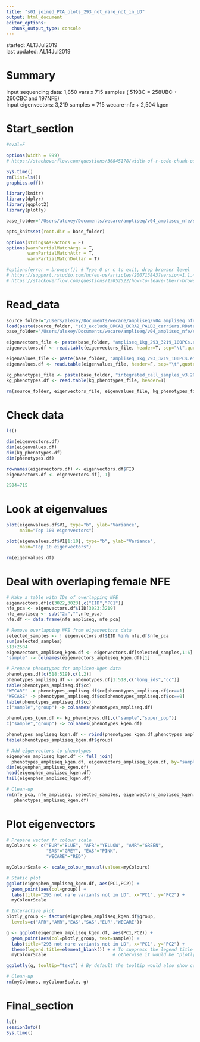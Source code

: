 ```yaml
---
title: "s01_joined_PCA_plots_293_not_rare_not_in_LD"
output: html_document
editor_options: 
  chunk_output_type: console
---
```


started: AL13Jul2019  
last updated: AL14Jul2019  

# Summary  

Input sequencing data: 1,850 vars x 715 samples ( 519BC = 258UBC + 260CBC and 197NFE)  
Input eigenvectors: 3,219 samples = 715 wecare-nfe + 2,504 kgen  

# Start_section

<style>
pre {
  overflow-x: auto;
}
pre code {
  word-wrap: normal;
  white-space: pre;
}
</style>

```r

#eval=F

options(width = 999)
# https://stackoverflow.com/questions/36845178/width-of-r-code-chunk-output-in-rmarkdown-files-knitr-ed-to-html

```

```r

Sys.time()
rm(list=ls())
graphics.off()

library(knitr)
library(dplyr)
library(ggplot2)
library(plotly)

base_folder="/Users/alexey/Documents/wecare/ampliseq/v04_ampliseq_nfe/s14_joined_ampliseq_1kg_PCs/s02_not_rare_variants_not_in_LD_293"

opts_knit$set(root.dir = base_folder)

options(stringsAsFactors = F)
options(warnPartialMatchArgs = T, 
        warnPartialMatchAttr = T, 
        warnPartialMatchDollar = T)

#options(error = browser()) # Type Q or c to exit, drop browser level
# https://support.rstudio.com/hc/en-us/articles/200713843?version=1.1.456&mode=desktop
# https://stackoverflow.com/questions/13052522/how-to-leave-the-r-browser-mode-in-the-console-window/13052588 

```

# Read_data  

```r

source_folder="/Users/alexey/Documents/wecare/ampliseq/v04_ampliseq_nfe/s12_check_BRCA1_BRCA2_PALB2"
load(paste(source_folder, "s03_exclude_BRCA1_BCRA2_PALB2_carriers.RData", sep="/"))
base_folder="/Users/alexey/Documents/wecare/ampliseq/v04_ampliseq_nfe/s14_joined_ampliseq_1kg_PCs/s02_not_rare_variants_not_in_LD_293"

eigenvectors_file <- paste(base_folder, "ampliseq_1kg_293_3219_100PCs.eigenvec", sep="/")
eigenvectors.df <- read.table(eigenvectors_file, header=T, sep="\t",quote="")

eigenvalues_file <- paste(base_folder, "ampliseq_1kg_293_3219_100PCs.eigenval", sep="/")
eigenvalues.df <- read.table(eigenvalues_file, header=F, sep="\t",quote="")

kg_phenotypes_file <- paste(base_folder, "integrated_call_samples_v3.20130502.ALL.panel", sep="/")
kg_phenotypes.df <- read.table(kg_phenotypes_file, header=T)

rm(source_folder, eigenvectors_file, eigenvalues_file, kg_phenotypes_file, genotypes.mx, variants.df)

```

# Check data

```r

ls()

dim(eigenvectors.df)
dim(eigenvalues.df)
dim(kg_phenotypes.df)
dim(phenotypes.df)

rownames(eigenvectors.df) <- eigenvectors.df$FID
eigenvectors.df <- eigenvectors.df[,-1]

2504+715

```

# Look at eigenvalues

```r

plot(eigenvalues.df$V1, type="b", ylab="Variance",
     main="Top 100 eigenvectors")

plot(eigenvalues.df$V1[1:10], type="b", ylab="Variance",
     main="Top 10 eigenvectors")

rm(eigenvalues.df)

```

# Deal with overlaping female NFE

```r

# Make a table with IDs of overlapping NFE
eigenvectors.df[c(3022,3023),c("IID","PC1")]
nfe_pca <- eigenvectors.df$IID[3023:3219]
nfe_ampliseq <- sub("2:","",nfe_pca)
nfe.df <- data.frame(nfe_ampliseq, nfe_pca)

# Remove overlapping NFE from eigenvectors data
selected_samples <- ! eigenvectors.df$IID %in% nfe.df$nfe_pca
sum(selected_samples)
518+2504
eigenvectors_ampliseq_kgen.df <- eigenvectors.df[selected_samples,1:6]
"sample" -> colnames(eigenvectors_ampliseq_kgen.df)[1]

# Prepare phenotypes for ampliseq-kgen data
phenotypes.df[c(518:519),c(1,2)]
phenotypes_ampliseq.df <- phenotypes.df[1:518,c("long_ids","cc")]
table(phenotypes_ampliseq.df$cc)
"WECARE" -> phenotypes_ampliseq.df$cc[phenotypes_ampliseq.df$cc==1]
"WECARE" -> phenotypes_ampliseq.df$cc[phenotypes_ampliseq.df$cc==0]
table(phenotypes_ampliseq.df$cc)
c("sample","group") -> colnames(phenotypes_ampliseq.df)

phenotypes_kgen.df <- kg_phenotypes.df[,c("sample","super_pop")]
c("sample","group") -> colnames(phenotypes_kgen.df)

phenotypes_ampliseq_kgen.df <- rbind(phenotypes_kgen.df,phenotypes_ampliseq.df)
table(phenotypes_ampliseq_kgen.df$group)

# Add eigenvectors to phenotypes
eigenphen_ampliseq_kgen.df <- full_join(
  phenotypes_ampliseq_kgen.df, eigenvectors_ampliseq_kgen.df, by="sample")
dim(eigenphen_ampliseq_kgen.df)
head(eigenphen_ampliseq_kgen.df)
tail(eigenphen_ampliseq_kgen.df)

# Clean-up
rm(nfe_pca, nfe_ampliseq, selected_samples, eigenvectors_ampliseq_kgen.df, phenotypes_ampliseq.df,
   phenotypes_ampliseq_kgen.df)

```

# Plot eigenvectors

```r

# Prepare vector fr colour scale
myColours <- c("EUR"="BLUE", "AFR"="YELLOW", "AMR"="GREEN",
               "SAS"="GREY", "EAS"="PINK", 
               "WECARE"="RED")

myColourScale <- scale_colour_manual(values=myColours)

# Static plot
ggplot(eigenphen_ampliseq_kgen.df, aes(PC1,PC2)) + 
  geom_point(aes(col=group)) +
  labs(title="293 not rare variants not in LD", x="PC1", y="PC2") +
  myColourScale

# Interactive plot
plotly_group <- factor(eigenphen_ampliseq_kgen.df$group,
  levels=c("AFR","AMR","EAS","SAS","EUR","WECARE"))

g <- ggplot(eigenphen_ampliseq_kgen.df, aes(PC1,PC2)) + 
  geom_point(aes(col=plotly_group, text=sample)) +
  labs(title="293 not rare variants not in LD", x="PC1", y="PC2") +
  theme(legend.title=element_blank()) + # To suppress the legend title
  myColourScale                         # otherwise it would be "plotly_group"

ggplotly(g, tooltip="text") # By default the tooltip would also show coordinates 

# Clean-up
rm(myColours, myColourScale, g)

```

# Final_section

```r

ls()
sessionInfo()
Sys.time()

```
